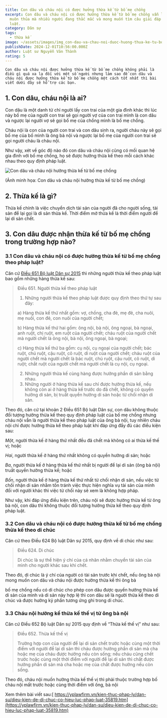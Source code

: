 ```yaml
---
title: Con dâu và cháu nội có được hưởng thừa kế từ bố mẹ chồng
excerpt: Con dâu và cháu nội có được hưởng thừa kế từ bố mẹ chồng vẫn là vấn đề
  muôn thủa mà nhiều người đang thắc mắc và mong muốn tìm câu giải đáp pháp
  luật.
category: Dân sự
tags:
  - thừa kế
image: ~/assets/images/img_con-dau-va-chau-noi-duoc-huong-thua-ke-tu-bo-me-chong-khong.jpg
publishDate: 2024-12-01T10:56:00.000Z
author: Luật sư Nguyễn Văn Thành
rating: 5
---
```

`Con dâu và cháu nội được hưởng thừa kế từ bố mẹ chồng không phải là điều gì quá xa lạ đối với một số người nhưng làm sao để con dâu và cháu nội được hưởng thừa kế từ bố mẹ chồng một cách tốt nhất thì bài viết dưới đây sẽ hỗ trợ các bạn.`

## 1. Con dâu, cháu nội là ai?

Con dâu là một danh từ chỉ người lấy con trai của một gia đình khác thì lúc này bố mẹ của người con trai sẽ gọi người vợ của con trai mình là con dâu và ngược lại người vợ sẽ gọi bố mẹ của chồng mình là bố mẹ chồng.

Cháu nội là con của người con trai và con dâu sinh ra, người cháu này sẽ gọi bố mẹ của bố mình là ông bà nội và ngược lại bố mẹ của người con trai sẽ gọi người cháu là cháu nội.

Như vậy, xét về góc độ nào đó con dâu và cháu nội cũng có mối quan hệ gia đình với bố mẹ chồng, họ sẽ được hưởng thừa kế theo mỗi cách khác nhau theo quy định pháp luật.

![Con dâu và cháu nội hưởng thừa kế từ bố mẹ chồng](~/assets/images/con-dau-va-chau-noi-huong-thua-ke-tu-bo-me-chong.jpg "Con dâu và cháu nội hưởng thừa kế từ bố mẹ chồng")

(Ảnh minh họa: Con dâu và cháu nội hưởng thừa kế từ bố mẹ chồng)

## 2. Thừa kế là gì?

Thừa kế chính là việc chuyển dịch tài sản của người đã cho người sống, tài sản để lại gọi là di sản thừa kế. Thời điểm mở thừa kế là thời điểm người để lại di sản chết.

## 3. Con dâu được nhận thừa kế từ bố mẹ chồng trong trường hợp nào?

### 3.1 Con dâu và cháu nội có được hưởng thừa kế từ bố mẹ chồng theo pháp luật?

Căn cứ [Điều 651 Bộ luật Dân sự 2015](https://yplawfirm.vn/tin-tuc-phap-luat/van-ban-phap-luat/bo-luat-dan-su-so-91-2015-qh13-35910.htm) thì những người thừa kế theo pháp luật bao gồm những hàng thừa kế sau:

> Điều 651. Người thừa kế theo pháp luật
>
> 1. Những người thừa kế theo pháp luật được quy định theo thứ tự sau đây:
>
> a) Hàng thừa kế thứ nhất gồm: vợ, chồng, cha đẻ, mẹ đẻ, cha nuôi, mẹ nuôi, con đẻ, con nuôi của người chết;
>
> b) Hàng thừa kế thứ hai gồm: ông nội, bà nội, ông ngoại, bà ngoại, anh ruột, chị ruột, em ruột của người chết; cháu ruột của người chết mà người chết là ông nội, bà nội, ông ngoại, bà ngoại;
>
> c) Hàng thừa kế thứ ba gồm: cụ nội, cụ ngoại của người chết; bác ruột, chú ruột, cậu ruột, cô ruột, dì ruột của người chết; cháu ruột của người chết mà người chết là bác ruột, chú ruột, cậu ruột, cô ruột, dì ruột; chắt ruột của người chết mà người chết là cụ nội, cụ ngoại.
>
> 2. Những người thừa kế cùng hàng được hưởng phần di sản bằng nhau.
> 3. Những người ở hàng thừa kế sau chỉ được hưởng thừa kế, nếu không còn ai ở hàng thừa kế trước do đã chết, không có quyền hưởng di sản, bị truất quyền hưởng di sản hoặc từ chối nhận di sản.

Theo đó, căn cứ tại khoản 2 Điều 651 Bộ luật Dân sự, con dâu không thuộc đối tượng hưởng thừa kế theo quy định pháp luật của bố mẹ chồng nhưng cháu nội vẫn là người thừa kế theo pháp luật của ông bà nội, tuy nhiên cháu nội chỉ được hưởng thừa kế theo pháp luật khi đáp ứng đầy đủ các điều kiện sau:

*Một*, người thừa kế ở hàng thứ nhất đều đã chết mà không có ai thừa kế thế vị; hoặc

*Hai*, người thừa kế ở hàng thứ nhất không có quyền hưởng di sản; hoặc

*Ba*, người thừa kế ở hàng thừa kế thứ nhất bị người để lại di sản (ông bà nội) truất quyền hưởng thừa kế; hoặc

*Bốn*, người thừa kế ở hàng thừa kế thứ nhất từ chối nhận di sản, nếu việc từ chối nhận di sản nhằm tốn tránh việc thực hiện nghĩa vụ tài sản của mình đối với người khác thì việc từ chối này sẽ xem là không hợp pháp.

Như vậy, khi đáp ứng điều kiện trên, cháu nội sẽ được hưởng thừa kế từ ông bà nội, con dâu thì không thuộc đối tượng hưởng thừa kế theo quy định pháp luật.

### 3.2 Con dâu và cháu nội có được hưởng thừa kế từ bố mẹ chồng thừa kế theo di chúc

Căn cứ theo Điều 624 Bộ luật Dân sự 2015, quy định về di chúc như sau:

> Điều 624. Di chúc
>
> Di chúc là sự thể hiện ý chí của cá nhân nhằm chuyển tài sản của mình cho người khác sau khi chết.

Theo đó, di chúc là ý chí của người có tài sản trước khi chết, nếu ông bà nội mong muốn con dâu và cháu nội được hưởng thừa kế thì ông bà

bố mẹ chồng nếu có di chúc cho phép con dâu được quyền hưởng thừa kế di sản của mình và di sản này hợp lệ thì con dâu sẽ là người thừa kế theo di chúc và được hưởng kỷ phần tương ứng ghi trong di chúc.

### 3.3 Cháu nội hưởng kế thừa kế thế vị từ ông bà nội

Căn cứ Điều 652 Bộ luật Dân sự 2015 quy định về “Thừa kế thế vị” như sau:

> Điều 652. Thừa kế thế vị
>
> Trường hợp con của người để lại di sản chết trước hoặc cùng một thời điểm với người để lại di sản thì cháu được hưởng phần di sản mà cha hoặc mẹ của cháu được hưởng nếu còn sống; nếu cháu cũng chết trước hoặc cùng một thời điểm với người để lại di sản thì chắt được hưởng phần di sản mà cha hoặc mẹ của chắt được hưởng nếu còn sống.

Theo đó, cháu nội muốn hưởng thừa kế thế vị thì phải thuộc trường hợp bố cháu nội mất trước hoặc cùng thời điểm với ông, bà nội

Xem thêm bài viết sau:[ https://yplawfirm.vn/kien-thuc-phap-ly/dan-su/dieu-kien-de-di-chuc-co-hieu-luc-phap-luat-35819.htm](https://yplawfirm.vn/kien-thuc-phap-ly/dan-su/dieu-kien-de-di-chuc-co-hieu-luc-phap-luat-35819.htm)
